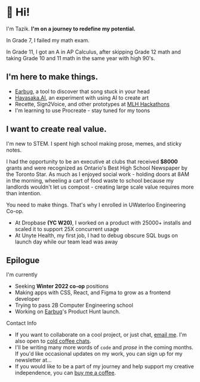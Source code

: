 
# 👋 Hi!

I'm Tazik.  **I'm on a journey to redefine my potential.**


In Grade 7, I failed my math exam.

In Grade 11, I got an A in AP Calculus, after skipping Grade 12 math and taking Grade 10 and 11 math in the same year with high 90's.

## I'm here to make things.
- [Earbug](https://github.com/taziksh/earbug-frontend), a tool to discover that song stuck in your head
- [Hayasaka.AI](https://github.com/taziksh/hayasaka.ai), an experiment with using AI to create art
- Recette, Sign2Voice, and other prototypes at [MLH Hackathons](https://devpost.com/ZKTKZ?ref_content=user-portfolio&ref_feature=portfolio&ref_medium=global-nav)
- I'm learning to use Procreate - stay tuned for my toons

## I want to create real value.

I'm new to STEM. I spent high school making prose, memes, and sticky notes. 

I had the opportunity to be an executive at clubs that received **$8000** grants and were recognized as Ontario's Best High School Newspaper by the Toronto Star. As much as I enjoyed social work - holding doors at 8AM in the morning, wheeling a cart of food waste to school because my landlords wouldn't let us compost - creating large scale value requires more than intention. 

You need to make things. That's why I enrolled in UWaterloo Engineering Co-op.

- At Dropbase **(YC W20)**, I worked on a product with 25000+ installs and scaled it to support 25X concurrent usage
- At Unyte Health, my first job, I had to debug obscure SQL bugs on launch day while our team lead was away 

## Epilogue
I'm currently 
- Seeking **Winter 2022 co-op** positions 
- Making apps with CSS, React, and Figma to grow as a frontend developer
- Trying to pass 2B Computer Engineering school 
- Working on [Earbug](https://github.com/taziksh/earbug-frontend)'s Product Hunt launch.

Contact Info
- If you want to collaborate on a cool project, or just chat, [email me](mailto:tazikshahjahan@pm.me). I'm also open to [cold coffee chats](https://calendly.com/taziksh/coffee ).
- I'll be writing many more words of `code` and *prose* in the coming months. If you'd like occasional updates on my work, you can sign up for my newsletter at...
- If you would like to be a part of my journey and help support my creative independence, you can [buy me a coffee](https://www.buymeacoffee.com/tazik). 


<!--


<details><summary>CLICK ME</summary>
<p>

```python
print("hello world!")
```

</p>
</details>

-->
